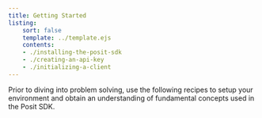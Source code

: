 ```yaml
---
title: Getting Started
listing:
    sort: false
    template: ../template.ejs
    contents:
    - ./installing-the-posit-sdk
    - ./creating-an-api-key
    - ./initializing-a-client
---
```


Prior to diving into problem solving, use the following recipes to setup your environment and obtain an understanding of fundamental concepts used in the Posit SDK.
